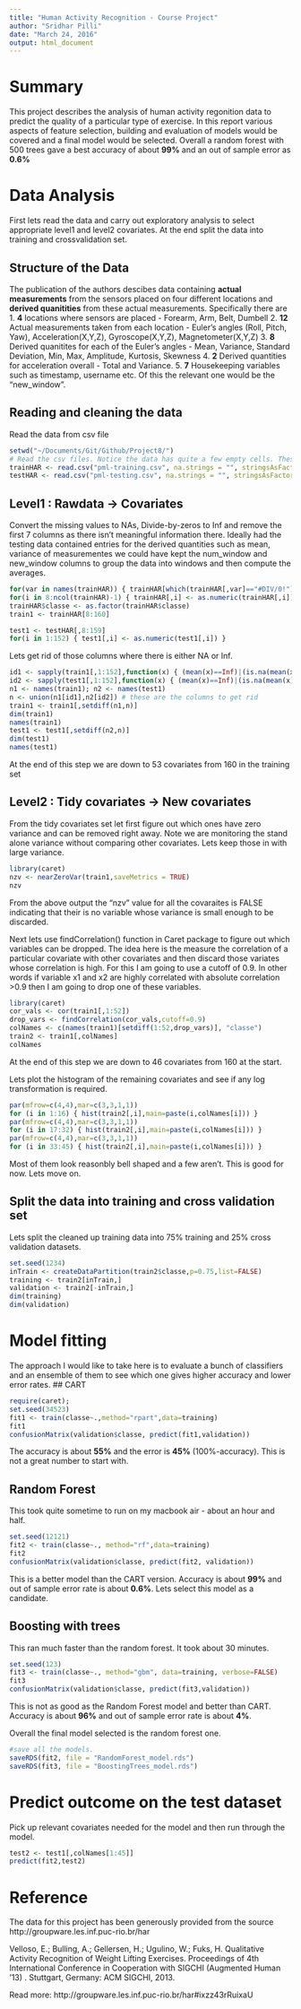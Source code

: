 ```yaml
---
title: "Human Activity Recognition - Course Project"
author: "Sridhar Pilli"
date: "March 24, 2016"
output: html_document
---
```


# Summary
This project describes the analysis of human activity regonition data to predict the quality of a particular type of exercise. In this report various aspects of feature selection, building and evaluation of models would be covered and a final model would be selected. Overall a random forest with 500 trees gave a best accuracy of about **99%** and an out of sample error as **0.6%**

# Data Analysis
First lets read the data and carry out exploratory analysis to select appropriate level1 and level2 covariates. At the end split the data into training and crossvalidation set.

## Structure of the Data
The publication of the authors descibes data containing **actual measurements** from the sensors placed on four different locations and **derived quanitities** from these actual measurements. Specifically there are
1. **4** locations where sensors are placed - Forearm, Arm, Belt, Dumbell
2. **12** Actual measurements taken from each location - Euler's angles (Roll, Pitch, Yaw), Acceleration(X,Y,Z), Gyroscope(X,Y,Z), Magnetometer(X,Y,Z)
3. **8** Derived quanitites for each of the Euler's angles - Mean, Variance, Standard Deviation, Min, Max, Amplitude, Kurtosis, Skewness
4. **2** Derived quantities for acceleration overall - Total and Variance.
5. **7** Housekeeping variables such as timestamp, username etc. Of this the relevant one would be the "new_window".

## Reading and cleaning the data
Read the data from csv file 
```r
setwd("~/Documents/Git/Github/Project8/")
# Read the csv files. Notice the data has quite a few empty cells. These are converted to NA while reading the file itself. 
trainHAR <- read.csv("pml-training.csv", na.strings = "", stringsAsFactors = FALSE)
testHAR <- read.csv("pml-testing.csv", na.strings = "", stringsAsFactors = FALSE)
```

## Level1 : Rawdata -> Covariates
Convert the missing values to NAs, Divide-by-zeros to Inf and remove the first 7 columns as there isn't meaningful information there. Ideally had the testing data contained entries for the derived quantities such as mean, variance of measurementes we could have kept the num_window and new_window columns to group the data into windows and then compute the averages. 
```r
for(var in names(trainHAR)) { trainHAR[which(trainHAR[,var]=="#DIV/0!"),var] <- Inf }
for(i in 8:ncol(trainHAR)-1) { trainHAR[,i] <- as.numeric(trainHAR[,i]) }
trainHAR$classe <- as.factor(trainHAR$classe)
train1 <- trainHAR[8:160]

test1 <- testHAR[,8:159]
for(i in 1:152) { test1[,i] <- as.numeric(test1[,i]) }
```
Lets get rid of those columns where there is either NA or Inf. 
```r
id1 <- sapply(train1[,1:152],function(x) { (mean(x)==Inf)|(is.na(mean(x))) })
id2 <- sapply(test1[,1:152],function(x) { (mean(x)==Inf)|(is.na(mean(x))) })
n1 <- names(train1); n2 <- names(test1)
n <- union(n1[id1],n2[id2]) # these are the columns to get rid
train1 <- train1[,setdiff(n1,n)]
dim(train1)
names(train1)
test1 <- test1[,setdiff(n2,n)]
dim(test1)
names(test1)
```
At the end of this step we are down to 53 covariates from 160 in the training set

## Level2 : Tidy covariates -> New covariates
From the tidy covariates set let first figure out which ones have zero variance and can be removed right away. Note we are monitoring the stand alone variance without comparing other covariates. Lets keep those in with large variance. 
```r
library(caret)
nzv <- nearZeroVar(train1,saveMetrics = TRUE)
nzv
```
From the above output the "nzv" value for all the covaraites is FALSE indicating that their is no variable whose variance is small enough to be discarded.

Next lets use findCorrelation() function in Caret package to figure out which variables can be dropped. The idea here is the measure the correlation of a particular covariate with other covariates and then discard those variates whose correlation is high. For this I am going to use a cutoff of 0.9. In other words if variable x1 and x2 are highly correlated with absolute correlation >0.9 then I am going to drop one of these variables.
```r
library(caret)
cor_vals <- cor(train1[,1:52])
drop_vars <- findCorrelation(cor_vals,cutoff=0.9) 
colNames <- c(names(train1)[setdiff(1:52,drop_vars)], "classe")
train2 <- train1[,colNames]
colNames
```
At the end of this step we are down to 46 covariates from 160 at the start.

Lets plot the histogram of the remaining covariates and see if any log transformation is required.
```r
par(mfrow=c(4,4),mar=c(3,3,1,1))
for (i in 1:16) { hist(train2[,i],main=paste(i,colNames[i])) }
par(mfrow=c(4,4),mar=c(3,3,1,1))
for (i in 17:32) { hist(train2[,i],main=paste(i,colNames[i])) }
par(mfrow=c(4,4),mar=c(3,3,1,1))
for (i in 33:45) { hist(train2[,i],main=paste(i,colNames[i])) }
```
Most of them look reasonbly bell shaped and a few aren't. This is good for now. Lets move on.

## Split the data into training and cross validation set
Lets split the cleaned up training data into 75% training and 25% cross validation datasets.
```r
set.seed(1234)
inTrain <- createDataPartition(train2$classe,p=0.75,list=FALSE)
training <- train2[inTrain,]
validation <- train2[-inTrain,]
dim(training)
dim(validation)
```

# Model fitting
The approach I would like to take here is to evaluate a bunch of classifiers and an ensemble of them to see which one gives higher accuracy and lower error rates.
## CART
```r
require(caret);
set.seed(34523)
fit1 <- train(classe~.,method="rpart",data=training)
fit1
confusionMatrix(validation$classe, predict(fit1,validation))
```
The accuracy is about **55%** and the error is **45%** (100%-accuracy). This is not a great number to start with. 

## Random Forest
This took quite sometime to run on my macbook air - about an hour and half.
```r
set.seed(12121)
fit2 <- train(classe~., method="rf",data=training)
fit2
confusionMatrix(validation$classe, predict(fit2, validation))
```
This is a better model than the CART version. Accuracy is about **99%** and out of sample error rate is about **0.6%**. Lets select this model as a candidate.

## Boosting with trees
This ran much faster than the random forest. It took about 30 minutes.
```r
set.seed(123)
fit3 <- train(classe~., method="gbm", data=training, verbose=FALSE)
fit3
confusionMatrix(validation$classe, predict(fit3,validation))
```
This is not as good as the Random Forest model and better than CART. Accuracy is about **96%** and out of sample error rate is about **4%**. 

Overall the final model selected is the random forest one.

```r
#save all the models.
saveRDS(fit2, file = "RandomForest_model.rds")
saveRDS(fit3, file = "BoostingTrees_model.rds")
```

# Predict outcome on the test dataset
Pick up relevant covariates needed for the model and then run through the model.
```r
test2 <- test1[,colNames[1:45]]
predict(fit2,test2)
```



# Reference
The data for this project has been generously provided from the source http://groupware.les.inf.puc-rio.br/har

Velloso, E.; Bulling, A.; Gellersen, H.; Ugulino, W.; Fuks, H. Qualitative Activity Recognition of Weight Lifting Exercises. Proceedings of 4th International Conference in Cooperation with SIGCHI (Augmented Human '13) . Stuttgart, Germany: ACM SIGCHI, 2013.

Read more: http://groupware.les.inf.puc-rio.br/har#ixzz43rRuixaU

